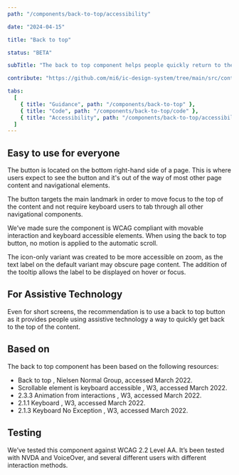 ```yaml
---
path: "/components/back-to-top/accessibility"

date: "2024-04-15"

title: "Back to top"

status: "BETA"

subTitle: "The back to top component helps people quickly return to the top of a long page."

contribute: "https://github.com/mi6/ic-design-system/tree/main/src/content/structured/components/back-to-top"

tabs:
  [
    { title: "Guidance", path: "/components/back-to-top" },
    { title: "Code", path: "/components/back-to-top/code" },
    { title: "Accessibility", path: "/components/back-to-top/accessibility" },
  ]
---
```


## Easy to use for everyone

The button is located on the bottom right-hand side of a page. This is where users expect to see the button and it's out of the way of most other page content and navigational elements.

The button targets the main landmark in order to move focus to the top of the content and not require keyboard users to tab through all other navigational components.

We’ve made sure the component is WCAG compliant with movable interaction and keyboard accessible elements. When using the back to top button, no motion is applied to the automatic scroll.

The icon-only variant was created to be more accessible on zoom, as the text label on the default variant may obscure page content. The addition of the tooltip allows the label to be displayed on hover or focus.

## For Assistive Technology

Even for short screens, the recommendation is to use a back to top button as it provides people using assistive technology a way to quickly get back to the top of the content.

## Based on

The back to top component has been based on the following resources:

<ul>
  <li>
    <ic-link
      target="_blank"
      href="https://www.nngroup.com/articles/back-to-top/"
      rel="noreferrer noopener nofollow"
    >
      Back to top
    </ic-link>
    , Nielsen Normal Group, accessed March 2022.
  </li>
  <li>
    <ic-link
      target="_blank"
      href="https://www.w3.org/WAI/standards-guidelines/act/rules/0ssw9k/proposed/"
      rel="noreferrer noopener nofollow"
    >
      Scrollable element is keyboard accessible
    </ic-link>
    , W3, accessed March 2022.
  </li>
  <li>
    <ic-link
      target="_blank"
      href="https://www.w3.org/WAI/WCAG22/Understanding/animation-from-interactions"
      rel="noreferrer noopener nofollow"
    >
      2.3.3 Animation from interactions
    </ic-link>
    , W3, accessed March 2022.
  </li>
  <li>
    <ic-link
      target="_blank"
      href="https://www.w3.org/WAI/WCAG22/Understanding/keyboard"
      rel="noreferrer noopener nofollow"
    >
      2.1.1 Keyboard
    </ic-link>
    , W3, accessed March 2022.
  </li>
  <li>
    <ic-link
      target="_blank"
      href="https://www.w3.org/WAI/WCAG22/Understanding/keyboard-no-exception"
      rel="noreferrer noopener nofollow"
    >
      2.1.3 Keyboard No Exception
    </ic-link>
    , W3, accessed March 2022.
  </li>
</ul>

## Testing

We’ve tested this component against WCAG 2.2 Level AA. It’s been tested with NVDA and VoiceOver, and several different users with different interaction methods.
